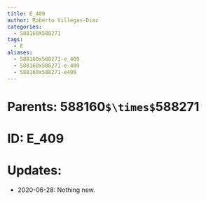```yaml
---
title: E_409
author: Roberto Villegas-Diaz
categories:
  - 588160X588271
tags:
  - E
aliases:
  - 588160x588271-e_409
  - 588160x588271-e-409
  - 588160x588271-e409
---
```


# **Parents**: 588160`$\times$`588271
# **ID**: E_409
# **Updates**: 
 - 2020-06-28: Nothing new.
